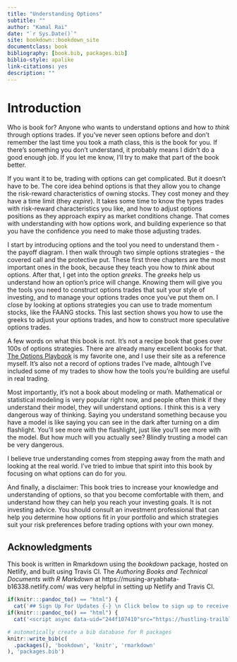```yaml
--- 
title: "Understanding Options"
subtitle: "" 
author: "Kamal Rai"
date: "`r Sys.Date()`"
site: bookdown::bookdown_site
documentclass: book
bibliography: [book.bib, packages.bib]
biblio-style: apalike
link-citations: yes
description: ""
---
```


# Introduction {-}

Who is book for? Anyone who wants to understand options and how to *think* through options trades. If you've never seen options before and don't remember the last time you took a math class, this is the book for you. If there's something you don't understand, it probably means I didn't do a good enough job. If you let me know, I'll try to make that part of the book better. 

If you want it to be, trading with options can get complicated. But it doesn't have to be. The core idea behind options is that they allow you to change the risk-reward characteristics of owning stocks. They cost money and they have a time limit (they *expire*). It takes some time to know the types trades with risk-reward characteristics you like, and how to adjust options positions as they approach expiry as market conditions change. That comes with understanding with how options work, and building experience so that you have the confidence you need to make those adjusting trades. 

I start by introducing options and the tool you need to understand them - the payoff diagram. I then walk through two simple options strategies - the covered call and the protective put. These first three chapters are the most important ones in the book, because they teach you how to *think* about options. After that, I get into the option *greeks*. The *greeks* help us understand how an option's price will change. Knowing them will give you the tools you need to construct options trades that suit your style of investing, and to manage your options trades once you've put them on. I close by looking at options strategies you can use to trade momentum stocks, like the FAANG stocks. This last section shows you how to use the greeks to adjust your options trades, and how to construct more speculative options trades. 

A few words on what this book is not. It's not a recipe book that goes over 100s of options strategies. There are already many excellent books for that. [The Options Playbook](https://www.optionsplaybook.com/) is my favorite one, and I use their site as a reference myself. It's also not a record of options trades I've made, alhtough I've included some of my trades to show how the tools you're building are useful in real trading.

Most importantly, it's not a book about modeling or math. Mathematical or statistical modeling is very popular right now, and people often think if they understand their model, they will understand options. I think this is a very dangerous way of thinking. Saying you understand something because you have a model is like saying you can see in the dark after turning on a dim flashlight. You'll see more with the flashlight, just like you'll see more with the model. But how much will you actually see? Blindly trusting a model can be very dangerous. 

I believe true understanding comes from stepping away from the math and looking at the real world. I've tried to imbue that spirit into this book by focusing on what options can do for you. 

And finally, a disclaimer: This book tries to increase your knowledge and understanding of options, so that you become comfortable with them, and understand how they can help you reach your investing goals. It is not investing advice. You should consult an investment professional that can help you determine how options fit in your portfolio and which strategies suit your risk preferences before trading options with your own money.



## Acknowledgments {-}

This book is written in Rmarkdown using the *bookdown* package, hosted on Netlify, and built using Travis CI. The *Authoring Books and Technical Documents with R Markdown* at https://musing-aryabhata-b16338.netlify.com/ was very helpful in setting up Netlify and Travis CI. 

```r
if(knitr:::pandoc_to() == "html") { 
  cat('## Sign Up For Updates {-} \n Click below to sign up to receive notifications every time new chapters are published \n.') }
if(knitr:::pandoc_to() == "html") { 
  cat('<script async data-uid="244f107410"src="https://hustling-trailblazer-1491.ck.page/244f107410/index.js"></script>') }
```

```r
# automatically create a bib database for R packages
knitr::write_bib(c(
  .packages(), 'bookdown', 'knitr', 'rmarkdown'
), 'packages.bib')
```
